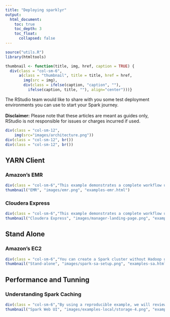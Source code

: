 ```yaml
---
title: "Deploying sparklyr"
output:
  html_document:
    toc: true
    toc_depth: 3
    toc_float:
      collapsed: false
---
```


```r
source("utils.R")
library(htmltools)

thumbnail <- function(title, img, href, caption = TRUE) {
  div(class = "col-sm-6",
      a(class = "thumbnail", title = title, href = href,
        img(src = img),
        div(class = ifelse(caption, "caption", ""),
          ifelse(caption, title, ""), align="center")))}

```

The RStudio team would like to share with you some test deployment environments you can use to start your Spark journey. <br><br>
**Disclaimer:** Please note that these articles are meant as guides only, RStudio is not responsible for issues or charges incurred if used.

```r

div(class = "col-sm-12",
    img(src="images/architecture.png"))
div(class = "col-sm-12", br())
div(class = "col-sm-12", br())

```      


## YARN Client

### Amazon's EMR

```r
div(class = "col-sm-6","This example demonstrates a complete workflow using Hadoop and Hive with Amazon Elastic Map Reduce (EMR). We access our data with a Spark cluster, understand our data using sparklyr, and then communicate our insights via a flex dashboard.")
thumbnail("EMR", "images/emr.png", "examples-emr.html")
```

### Cloudera Express

```r
div(class = "col-sm-6","This example demonstrates a complete workflow using Hadoop and Hive with Cloudera (CDH). In addition to the workflow, we show these useful web tools: Cloudera Manager, HUE, and the Spark UI.")
thumbnail("Cloudera Express", "images/manager-landing-page.png", "examples-cdh.html")
```

## Stand Alone 

### Amazon's EC2

```r
div(class = "col-sm-6","You can create a Spark cluster without Hadoop using Spark standalone mode. In this example will show you how to set up a standalone cluster in Amazon EC2.")
thumbnail("Stand-alone", "images/spark-sa-setup.png", "examples-sa.html")
```

## Performance and Tunning

### Understanding Spark Caching

```r
div(class = "col-sm-6","By using a reproducible example, we will review some of the main configuration settings, commands and command arguments that can be used that can help you get the best out of Spark's memory management options.")
thumbnail("Spark Web UI", "images/examples-local/storage-4.png", "examples-caching.html")
```


